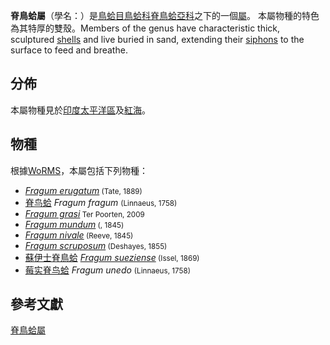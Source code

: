 {{Automatic taxobox
| image = Fragum unedo.shell002.jpg
| image_caption = ''[[Fragum_unedo|Fragum unedo]]''
| taxon = Fragum
| authority = [[Peter_Friedrich_Röding|Röding]], 1798{{r|WoRMS_204859}}
| subdivision_ranks = [[種_(生物)|種]]
| subdivision = [[#物種|見內文]]
}}

'''脊鳥蛤屬'''（學名：''{{lang|la|Fragum}}''）是[[鳥蛤目|鳥蛤目]][[鳥蛤科|鳥蛤科]][[脊鳥蛤亞科|脊鳥蛤亞科]]之下的一個[[屬_(生物)|屬]]{{r
|WoRMS_204859 |WoRMS_466574}}。
本屬物種的特色為其特厚的雙殼。Members of the genus have characteristic thick, sculptured [[Bivalve_shell|shells]] and live buried in sand, extending their [[Siphon_(mollusc)|siphons]] to the surface to feed and breathe.

==分佈==
本屬物種見於[[印度太平洋區|印度太平洋區]]及[[紅海|紅海]]{{r |WoRMS_204859}}。

==物種==
根據[[WoRMS|WoRMS]]，本屬包括下列物種{{r|WoRMS_204859}}：
*''[[Fragum_erugatum|Fragum erugatum]]''<small> (Tate, 1889)</small>
*[[脊鸟蛤|脊鸟蛤]] ''Fragum fragum'' <small> (Linnaeus, 1758)</small>
*''[[Fragum_grasi|Fragum grasi]]''<small> Ter Poorten, 2009</small>
*''[[Fragum_mundum|Fragum mundum]]''<small> ({{tsl|en|Lovell Augustus Reeve|洛弗爾·奧古斯都·里夫|Reeve}}, 1845)</small>
*''[[Fragum_nivale|Fragum nivale]]''<small> (Reeve, 1845)</small>
*''[[Fragum_scruposum|Fragum scruposum]]''<small> (Deshayes, 1855)</small>
*[[蘇伊士脊鳥蛤|蘇伊士脊鳥蛤]] ''[[Fragum_sueziense|Fragum sueziense]]''<small> (Issel, 1869)</small>
*[[莓实脊鸟蛤|莓实脊鸟蛤]] ''Fragum unedo'' <small> (Linnaeus, 1758)</small>

==參考文獻==
{{reflist |refs=
<ref name="WoRMS_204859">{{WoRMS |id=204859 |title=''Fragum'' Röding, 1798 |accessdate=2011-10-21 }}</ref>
<ref name=WoRMS_466574>{{WoRMS |id=466574 |title=Fraginae Stewart, 1930 |accessdate=2014-12-08 }}</ref>
}}
{{Taxonbar|from=Q5477763}}

[[Category:脊鳥蛤屬|]]